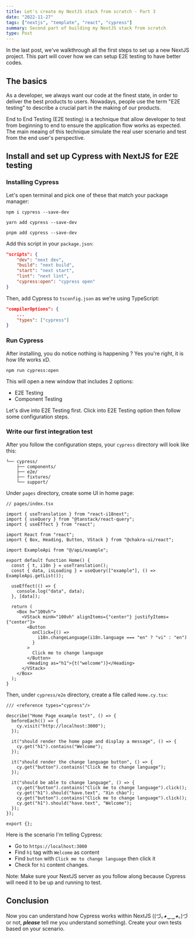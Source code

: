 ```yaml
---
title: Let's create my NextJS stack from scratch - Part 3
date: "2022-11-27"
tags: ["nextjs", "template", "react", "cypress"]
summary: Second part of building my NextJS stack from scratch
type: Post
---
```


In the last post, we've walkthrough all the first steps to set up a new NextJS project. This part will cover how we can setup E2E testing to have better codes.

## The basics

As a developer, we always want our code at the finest state, in order to deliver the best products to users. Nowadays, people use the term "E2E testing" to describe a crucial part in the making of our products.

End to End Testing (E2E testing) is a technique that allow developer to test from beginning to end to ensure the application flow works as expected. The main meaing of this technique simulate the real user scenario and test from the end user's perspective.

## Install and set up Cypress with NextJS for E2E testing

### Installing Cypress
Let's open terminal and pick one of these that match your package manager: 

```
npm i cypress --save-dev
```

```
yarn add cypress --save-dev
```

```
pnpm add cypress --save-dev
```

Add this script in your `package.json`:

```json
"scripts": {
    "dev": "next dev",
    "build": "next build",
    "start": "next start",
    "lint": "next lint",
    "cypress:open": "cypress open"
}
```

Then, add Cypress to `tsconfig.json` as we're using TypeScript:

```json
"compilerOptions": {
    ...
    "types": ["cypress"]
}
```

### Run Cypress

After installing, you do notice nothing is happening ? Yes you're right, it is how life works xD. 

```
npm run cypress:open
```
This will open a new window that includes 2 options: 

- E2E Testing 
- Component Testing

Let's dive into E2E Testing first. Click into E2E Testing option then follow some configuration steps.

### Write our first integration test

After you follow the configuration steps, your `cypress` directory will look like this: 

```
└── cypress/
    ├── components/
    ├── e2e/
    ├── fixtures/
    └── support/
```

Under `pages` directory, create some UI in home page: 

```tsx
// pages/index.tsx

import { useTranslation } from "react-i18next";
import { useQuery } from "@tanstack/react-query";
import { useEffect } from "react";

import React from "react";
import { Box, Heading, Button, VStack } from "@chakra-ui/react";

import ExampleApi from "@/api/example";

export default function Home() {
  const { t, i18n } = useTranslation();
  const { data, isLoading } = useQuery(["example"], () => ExampleApi.getList());

  useEffect(() => {
    console.log("data", data);
  }, [data]);

  return (
    <Box h="100vh">
      <VStack minH="100vh" alignItems={"center"} justifyItems={"center"}>
        <Button
          onClick={() =>
            i18n.changeLanguage(i18n.language === "en" ? "vi" : "en")
          }
        >
          Click me to change language
        </Button>
        <Heading as="h1">{t("welcome")}</Heading>
      </VStack>
    </Box>
  );
}
```

Then, under `cypress/e2e` directory, create a file called `Home.cy.tsx`:

```tsx
/// <reference types="cypress"/>

describe("Home Page example test", () => {
  beforeEach(() => {
    cy.visit("http://localhost:3000");
  });

  it("should render the home page and display a message", () => {
    cy.get("h1").contains("Welcome");
  });

  it("should render the change language button", () => {
    cy.get("button").contains("Click me to change language");
  });

  it("should be able to change language", () => {
    cy.get("button").contains("Click me to change language").click();
    cy.get("h1").should("have.text", "Xin chào");
    cy.get("button").contains("Click me to change language").click();
    cy.get("h1").should("have.text", "Welcome");
  });
});

export {};
```

Here is the scenario I'm telling Cypress:
- Go to `https://localhost:3000`
- Find `h1` tag with `Welcome` as content
- Find `button` with `Click me to change language` then click it
- Check for `h1` content changes.

Note: Make sure your NextJS server as you follow along because Cypress will need it to be up and running to test.

## Conclusion
Now you can understand how Cypress works within NextJS ((づ｡◕‿‿◕｡)づ or not, __*please*__ tell me you understand something). Create your own tests based on your scenario.